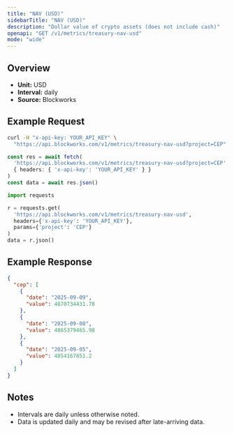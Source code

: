 ```yaml
---
title: "NAV (USD)"
sidebarTitle: "NAV (USD)"
description: "Dollar value of crypto assets (does not include cash)"
openapi: "GET /v1/metrics/treasury-nav-usd"
mode: "wide"
---
```


## Overview

- **Unit:** USD
- **Interval:** daily
- **Source:** Blockworks

## Example Request

<CodeGroup>

```bash cURL
curl -H "x-api-key: YOUR_API_KEY" \
  "https://api.blockworks.com/v1/metrics/treasury-nav-usd?project=CEP"
```

```typescript TypeScript
const res = await fetch(
  'https://api.blockworks.com/v1/metrics/treasury-nav-usd?project=CEP',
  { headers: { 'x-api-key': 'YOUR_API_KEY' } }
)
const data = await res.json()
```

```python Python
import requests

r = requests.get(
  'https://api.blockworks.com/v1/metrics/treasury-nav-usd',
  headers={'x-api-key': 'YOUR_API_KEY'},
  params={'project': 'CEP'}
)
data = r.json()
```

</CodeGroup>

## Example Response

```json
{
  "cep": [
    {
      "date": "2025-09-09",
      "value": 4870734431.78
    },
    {
      "date": "2025-09-08",
      "value": 4865379465.98
    },
    {
      "date": "2025-09-05",
      "value": 4854167851.2
    }
  ]
}
```

## Notes
- Intervals are daily unless otherwise noted.
- Data is updated daily and may be revised after late-arriving data.